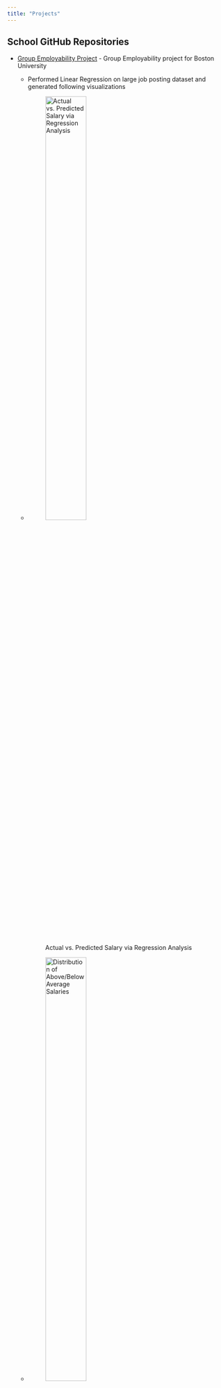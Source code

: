 ```yaml
---
title: "Projects"
---
```


## School GitHub Repositories

- [Group Employability Project](https://github.com/avagodsy/ad688-employability-sp25A1-group2) - Group Employability project for Boston University
    - Performed Linear Regression on large job posting dataset and generated following visualizations
    
    - ![Actual vs. Predicted Salary via Regression Analysis](regressionscatter.png){width=50%}
    - ![Distribution of Above/Below Average Salaries](salaryaveragepiechart.png){width=50%}
    - ![Top 10 States by Average Salary](top10statesbarplot.png){width=50%}
    - ![Top Job Titles by Average Salaries](Top15Bar.png){width=50%}
